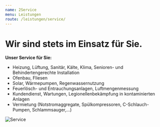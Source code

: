 ```yaml
---
name: 2Service
menu: Leistungen
route: /leistungen/service/
---
```


# Wir sind stets im Einsatz für Sie.

**Unser Service für Sie:**

- Heizung, Lüftung, Sanitär, Kälte, Klima, Senioren- und Behindertengerechte Installation
- Ofenbau, Fliesen
- Solar, Wärmepumpen, Regenwassernutzung
- Feuerlösch- und Entrauchungsanlagen, Luftmengenmessung
- Kundendienst, Wartungen, Legionellenbekämpfung in kontaminierten Anlagen
- Vermietung (Notstromaggregate, Spülkompressoren, C-Schlauch-Pumpen, Schlammsauger,...)

![Service](/images/uploads/service.svg "Strichmaennchen mit Heizung")
